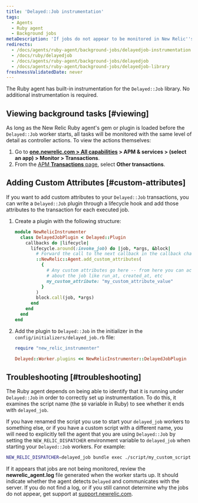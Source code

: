 ```yaml
---
title: 'Delayed::Job instrumentation'
tags:
  - Agents
  - Ruby agent
  - Background jobs
metaDescription: 'If jobs do not appear to be monitored in New Relic''s Delayed:Job library, review your Ruby agent''s log file.'
redirects:
  - /docs/agents/ruby-agent/background-jobs/delayedjob-instrumentation
  - /docs/ruby/delayedjob
  - /docs/agents/ruby-agent/background-jobs/delayedjob
  - /docs/agents/ruby-agent/background-jobs/delayedjob-library
freshnessValidatedDate: never
---
```


The Ruby agent has built-in instrumentation for the `Delayed::Job` library. No additional instrumentation is required.

## Viewing background tasks [#viewing]

As long as the New Relic Ruby agent's gem or plugin is loaded before the `Delayed::Job` worker starts, all tasks will be monitored with the same level of detail as controller actions. To view the actions themselves:

1. Go to <DoNotTranslate>**[one.newrelic.com > All capabilities](https://one.newrelic.com/all-capabilities) > APM & services > (select an app) > Monitor > Transactions**</DoNotTranslate>.
2. From the [APM <DoNotTranslate>**Transactions**</DoNotTranslate> page](/docs/apm/applications-menu/monitoring/transactions-page), select <DoNotTranslate>**Other transactions**</DoNotTranslate>.

## Adding Custom Attributes [#custom-attributes]

If you want to add custom attributes to your `Delayed::Job` transactions, you can write a `Delayed::Job` plugin through a lifecycle hook and add those attributes to the transaction for each executed job.

1. Create a plugin with the following structure:

    ```ruby
    module NewRelicInstrumenter
      class DelayedJobPlugin < Delayed::Plugin
        callbacks do |lifecycle|
          lifecycle.around(:invoke_job) do |job, *args, &block|
            # Forward the call to the next callback in the callback chain
            ::NewRelic::Agent.add_custom_attributes(
              {
                # Any custom attributes go here -- from here you can access info
                # about the job like run_at, created_at, etc
                my_custom_attribute: "my_custom_attribute_value"
              }
            )
            block.call(job, *args)
          end
        end
      end
    end
    ```

2. Add the plugin to `Delayed::Job` in the initializer in the `config/initializers/delayed_job.rb` file:

    ```ruby
    require "new_relic_instrumenter"
    
    Delayed::Worker.plugins << NewRelicInstrumenter::DelayedJobPlugin
    ```

## Troubleshooting [#troubleshooting]

The Ruby agent depends on being able to identify that it is running under `Delayed::Job` in order to correctly set up instrumentation. To do this, it examines the script name (the `$0` variable in Ruby) to see whether it ends with `delayed_job`.

If you have renamed the script you use to start your `delayed_job` workers to something else, or if you have a custom script with a different name, you will need to explicitly tell the agent that you are using `Delayed::Job` by setting the `NEW_RELIC_DISPATCHER` environment variable to `delayed_job` when starting your `Delayed::Job` workers. For example:

```bash
NEW_RELIC_DISPATCHER=delayed_job bundle exec ./script/my_custom_script
```

If it appears that jobs are not being monitored, review the <DoNotTranslate>**newrelic_agent.log**</DoNotTranslate> file generated when the worker starts up. It should indicate whether the agent detects `Delayed` and communicates with the server. If you do not find a log, or if you still cannot determine why the jobs do not appear, get support at [support.newrelic.com](https://support.newrelic.com "Link opens in a new window").
